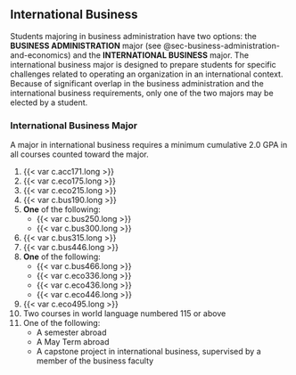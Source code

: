 ## International Business {#sec-international-business}

Students majoring in business administration have two options: the **BUSINESS ADMINISTRATION** major (see @sec-business-administration-and-economics) and the **INTERNATIONAL BUSINESS** major. The international business major is designed to prepare students for specific challenges related to operating an organization in an international context. Because of significant overlap in the business administration and the international business requirements, only one of the two majors may be elected by a student.  

### International Business Major
A major in international business requires a minimum cumulative 2.0 GPA in all courses counted toward the major.

1. {{< var c.acc171.long >}}
2. {{< var c.eco175.long >}}
3. {{< var c.eco215.long >}}
4. {{< var c.bus190.long >}}
5. **One** of the following:
	- {{< var c.bus250.long >}}
	- {{< var c.bus300.long >}}

6. {{< var c.bus315.long >}}
7. {{< var c.bus446.long >}}
8. **One** of the following:
	- {{< var c.bus466.long >}}
	- {{< var c.eco336.long >}}
	- {{< var c.eco436.long >}}
	- {{< var c.eco446.long >}}

9. {{< var c.eco495.long >}}
10. Two courses in world language numbered 115 or above
11. One of the following:
	- A semester abroad
	- A May Term abroad
	- A capstone project in international business, supervised by a member of the business faculty

















